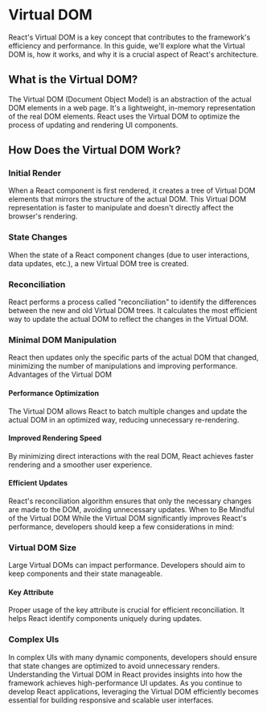 # Virtual DOM

React's Virtual DOM is a key concept that contributes to the framework's efficiency and performance. In this guide, we'll explore what the Virtual DOM is, how it works, and why it is a crucial aspect of React's architecture.

## What is the Virtual DOM?

The Virtual DOM (Document Object Model) is an abstraction of the actual DOM elements in a web page. It's a lightweight, in-memory representation of the real DOM elements. React uses the Virtual DOM to optimize the process of updating and rendering UI components.

## How Does the Virtual DOM Work?

### Initial Render

When a React component is first rendered, it creates a tree of Virtual DOM elements that mirrors the structure of the actual DOM.
This Virtual DOM representation is faster to manipulate and doesn't directly affect the browser's rendering.

### State Changes

When the state of a React component changes (due to user interactions, data updates, etc.), a new Virtual DOM tree is created.

### Reconciliation

React performs a process called "reconciliation" to identify the differences between the new and old Virtual DOM trees.
It calculates the most efficient way to update the actual DOM to reflect the changes in the Virtual DOM.

### Minimal DOM Manipulation

React then updates only the specific parts of the actual DOM that changed, minimizing the number of manipulations and improving performance.
Advantages of the Virtual DOM

#### Performance Optimization

The Virtual DOM allows React to batch multiple changes and update the actual DOM in an optimized way, reducing unnecessary re-rendering.

#### Improved Rendering Speed

By minimizing direct interactions with the real DOM, React achieves faster rendering and a smoother user experience.

#### Efficient Updates

React's reconciliation algorithm ensures that only the necessary changes are made to the DOM, avoiding unnecessary updates.
When to Be Mindful of the Virtual DOM
While the Virtual DOM significantly improves React's performance, developers should keep a few considerations in mind:

### Virtual DOM Size

Large Virtual DOMs can impact performance. Developers should aim to keep components and their state manageable.

#### Key Attribute

Proper usage of the key attribute is crucial for efficient reconciliation. It helps React identify components uniquely during updates.

### Complex UIs

In complex UIs with many dynamic components, developers should ensure that state changes are optimized to avoid unnecessary renders.
Understanding the Virtual DOM in React provides insights into how the framework achieves high-performance UI updates. As you continue to develop React applications, leveraging the Virtual DOM efficiently becomes essential for building responsive and scalable user interfaces.
